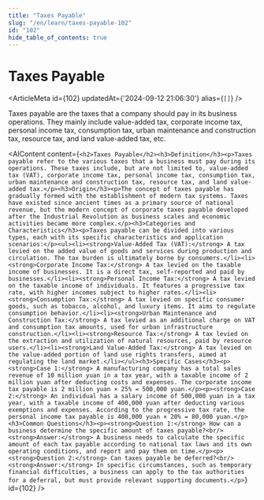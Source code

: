```yaml
---
title: "Taxes Payable"
slug: "/en/learn/taxes-payable-102"
id: "102"
hide_table_of_contents: true
---
```



# Taxes Payable

<ArticleMeta id={102} updatedAt={'2024-09-12 21:06:30'} alias={`[]`} />
<div className='border-solid border-b border-t-0 my-4 border-[var(--ifm-color-gray-300)]' />

Taxes payable are the taxes that a company should pay in its business operations. They mainly include value-added tax, corporate income tax, personal income tax, consumption tax, urban maintenance and construction tax, resource tax, and land value-added tax, etc.

<AIContent content={`<h2>Taxes Payable</h2><h3>Definition</h3><p>Taxes payable refer to the various taxes that a business must pay during its operations. These taxes include, but are not limited to, value-added tax (VAT), corporate income tax, personal income tax, consumption tax, urban maintenance and construction tax, resource tax, and land value-added tax.</p><h3>Origin</h3><p>The concept of taxes payable has gradually formed with the establishment of modern tax systems. Taxes have existed since ancient times as a primary source of national revenue, but the modern concept of corporate taxes payable developed after the Industrial Revolution as business scales and economic activities became more complex.</p><h3>Categories and Characteristics</h3><p>Taxes payable can be divided into various types, each with its specific characteristics and application scenarios:</p><ul><li><strong>Value-Added Tax (VAT):</strong> A tax levied on the added value of goods and services during production and circulation. The tax burden is ultimately borne by consumers.</li><li><strong>Corporate Income Tax:</strong> A tax levied on the taxable income of businesses. It is a direct tax, self-reported and paid by businesses.</li><li><strong>Personal Income Tax:</strong> A tax levied on the taxable income of individuals. It features a progressive tax rate, with higher incomes subject to higher rates.</li><li><strong>Consumption Tax:</strong> A tax levied on specific consumer goods, such as tobacco, alcohol, and luxury items. It aims to regulate consumption behavior.</li><li><strong>Urban Maintenance and Construction Tax:</strong> A tax levied as an additional charge on VAT and consumption tax amounts, used for urban infrastructure construction.</li><li><strong>Resource Tax:</strong> A tax levied on the extraction and utilization of natural resources, paid by resource users.</li><li><strong>Land Value-Added Tax:</strong> A tax levied on the value-added portion of land use rights transfers, aimed at regulating the land market.</li></ul><h3>Specific Cases</h3><p><strong>Case 1:</strong> A manufacturing company has a total sales revenue of 10 million yuan in a tax year, with a taxable income of 2 million yuan after deducting costs and expenses. The corporate income tax payable is 2 million yuan × 25% = 500,000 yuan.</p><p><strong>Case 2:</strong> An individual has a salary income of 500,000 yuan in a tax year, with a taxable income of 400,000 yuan after deducting various exemptions and expenses. According to the progressive tax rate, the personal income tax payable is 400,000 yuan × 20% = 80,000 yuan.</p><h3>Common Questions</h3><p><strong>Question 1:</strong> How can a business determine the specific amount of taxes payable?<br/><strong>Answer:</strong> A business needs to calculate the specific amount of each tax payable according to national tax laws and its own operating conditions, and report and pay them on time.</p><p><strong>Question 2:</strong> Can taxes payable be deferred?<br/><strong>Answer:</strong> In specific circumstances, such as temporary financial difficulties, a business can apply to the tax authorities for a deferral, but must provide relevant supporting documents.</p>`} id={102} />
